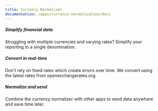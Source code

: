 ```yaml
---
title: Currency Normalizer
documentation: /apps/currency-normalization/docs
---
```


<Section
    divider={false}
    title="Simplify your data by normalizing multiple currencies in PostHog events into a single currency of your choice."
    size="full"
    cols={3}
>
    <div>
        <h5>Simplify financial data</h5>
        <p>Struggling with multiple currencies and varying rates? Simplify your reporting to a single denomination.</p>
    </div>
    <div>
        <h5>Convert in real-time</h5>
        <p>Don't rely on fixed rates which create errors over time. We convert using the latest rates from openexchangerates.org.</p>
    </div>
    <div>
        <h5>Normalize and send</h5>
        <p>Combine the currency normalizer with other apps to send data anywhere and save time later.</p>
    </div>
    
</Section>

<Documentation />